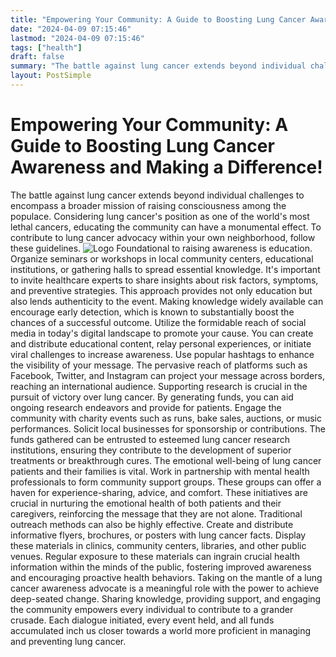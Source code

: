 ```yaml
---
title: "Empowering Your Community: A Guide to Boosting Lung Cancer Awareness and Making a Difference!"
date: "2024-04-09 07:15:46"
lastmod: "2024-04-09 07:15:46"
tags: ["health"]
draft: false
summary: "The battle against lung cancer extends beyond individual challenges to encompass a broader mission of raising consciousness among the populace. Considering lung cancer's position as one of the world's most lethal cancers, educating the community can have a monumental effect. To contribute to lung cancer advocacy within your own neighborhood, follow these guidelines."
layout: PostSimple
---
```

# Empowering Your Community: A Guide to Boosting Lung Cancer Awareness and Making a Difference!
The battle against lung cancer extends beyond individual challenges to encompass a broader mission of raising consciousness among the populace. Considering lung cancer's position as one of the world's most lethal cancers, educating the community can have a monumental effect. To contribute to lung cancer advocacy within your own neighborhood, follow these guidelines.
<img alt="Logo" src="https://cdn.seniorsselection.com/src_image/8ef9212c49f7a4091988b8df327e717b.webp"/>
Foundational to raising awareness is education. Organize seminars or workshops in local community centers, educational institutions, or gathering halls to spread essential knowledge.
It's important to invite healthcare experts to share insights about risk factors, symptoms, and preventive strategies. This approach provides not only education but also lends authenticity to the event.
Making knowledge widely available can encourage early detection, which is known to substantially boost the chances of a successful outcome.
Utilize the formidable reach of social media in today's digital landscape to promote your cause.
You can create and distribute educational content, relay personal experiences, or initiate viral challenges to increase awareness. Use popular hashtags to enhance the visibility of your message.
The pervasive reach of platforms such as Facebook, Twitter, and Instagram can project your message across borders, reaching an international audience.
Supporting research is crucial in the pursuit of victory over lung cancer. By generating funds, you can aid ongoing research endeavors and provide for patients.
Engage the community with charity events such as runs, bake sales, auctions, or music performances. Solicit local businesses for sponsorship or contributions.
The funds gathered can be entrusted to esteemed lung cancer research institutions, ensuring they contribute to the development of superior treatments or breakthrough cures.
The emotional well-being of lung cancer patients and their families is vital.
Work in partnership with mental health professionals to form community support groups. These groups can offer a haven for experience-sharing, advice, and comfort.
These initiatives are crucial in nurturing the emotional health of both patients and their caregivers, reinforcing the message that they are not alone.
Traditional outreach methods can also be highly effective.
Create and distribute informative flyers, brochures, or posters with lung cancer facts. Display these materials in clinics, community centers, libraries, and other public venues.
Regular exposure to these materials can ingrain crucial health information within the minds of the public, fostering improved awareness and encouraging proactive health behaviors.
Taking on the mantle of a lung cancer awareness advocate is a meaningful role with the power to achieve deep-seated change. Sharing knowledge, providing support, and engaging the community empowers every individual to contribute to a grander crusade. Each dialogue initiated, every event held, and all funds accumulated inch us closer towards a world more proficient in managing and preventing lung cancer.
        